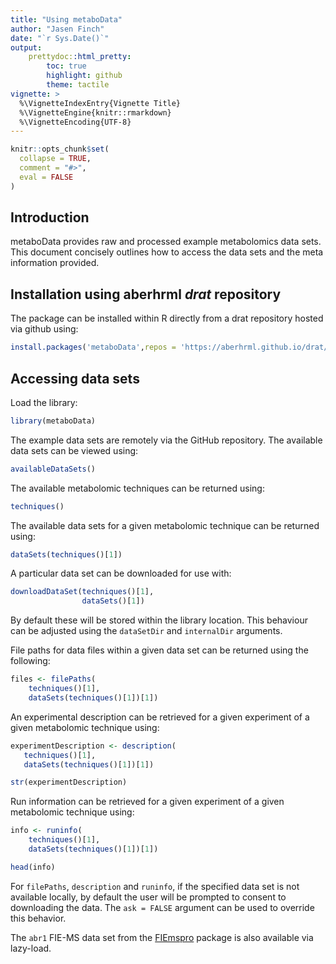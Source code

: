 ```yaml
---
title: "Using metaboData"
author: "Jasen Finch"
date: "`r Sys.Date()`"
output: 
    prettydoc::html_pretty:
        toc: true
        highlight: github
        theme: tactile
vignette: >
  %\VignetteIndexEntry{Vignette Title}
  %\VignetteEngine{knitr::rmarkdown}
  %\VignetteEncoding{UTF-8}
---
```


```r
knitr::opts_chunk$set(
  collapse = TRUE,
  comment = "#>",
  eval = FALSE
)
```

## Introduction

metaboData provides raw and processed example metabolomics data sets.
This document concisely outlines how to access the data sets and the meta information provided. 

## Installation using aberhrml *drat* repository

The package can be installed within R directly from a drat repository hosted via github using:

```r
install.packages('metaboData',repos = 'https://aberhrml.github.io/drat/')
```

## Accessing data sets

Load the library:

```r
library(metaboData)
```

The example data sets are remotely via the GitHub repository.
The available data sets can be viewed using:

```r
availableDataSets()
```

The available metabolomic techniques can be returned using:

```r
techniques()
```

The available data sets for a given metabolomic technique can be returned using:

```r
dataSets(techniques()[1])
```

A particular data set can be downloaded for use with:

```r
downloadDataSet(techniques()[1],
                dataSets()[1])
```

By default these will be stored within the library location.
This behaviour can be adjusted using the `dataSetDir` and `internalDir` arguments.

File paths for data files within a given data set can be returned using the following:

```r
files <- filePaths(
    techniques()[1],
    dataSets(techniques()[1])[1])
```

An experimental description can be retrieved for a given experiment of a given metabolomic technique using:

```r
experimentDescription <- description(
   techniques()[1],
   dataSets(techniques()[1])[1])

str(experimentDescription)
```

Run information can be retrieved for a given experiment of a given metabolomic technique using:

```r
info <- runinfo(
    techniques()[1],
    dataSets(techniques()[1])[1])

head(info)
```

For `filePaths`, `description` and `runinfo`, if the specified data set is not available locally, by default the user will be prompted to consent to downloading the data.
The `ask = FALSE` argument can be used to override this behavior. 

The `abr1` FIE-MS data set from the [FIEmspro](https://github.com/aberHRML/FIEmspro) package is also available via lazy-load. 
